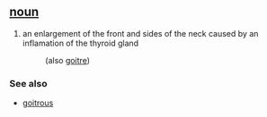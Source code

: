 == [[noun]] ==
# an enlargement of the front and sides of the neck caused by an inflamation of the thyroid gland
#:(also [[goitre]])

=== See also ===
*[[goitrous]]